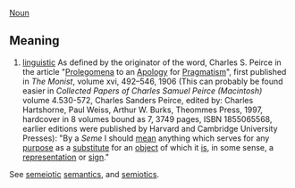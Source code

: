 [[Noun]]

==Meaning==
# [[linguistic terminology|linguistic]] As defined by the originator of the word, Charles S. Peirce in the article "[[Prolegomena]] to an [[Apology]] for [[Pragmatism]]", first published in <cite>The Monist</cite>, volume xvi, 492–546, 1906 (This can probably be found easier in <cite>Collected Papers of Charles Samuel Peirce (Macintosh)</cite> volume 4.530-572, Charles Sanders Peirce, edited by: Charles Hartshorne, Paul Weiss, Arthur W. Burks, Theommes Press, 1997, hardcover in 8 volumes bound as 7, 3749 pages, ISBN 1855065568, earlier editions were published by Harvard and Cambridge University Presses): "By a ''Seme'' I should [[mean]] anything which serves for any [[purpose]] as a [[substitute]] for an [[object]] of which it [[is]], in some sense, a [[representation]] or [[sign]]."

See [[semeiotic]] [[semantics]], and [[semiotics]].